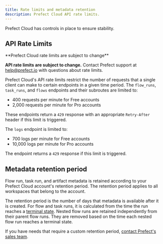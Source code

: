 ```yaml
---
title: Rate limits and metadata retention
description: Prefect Cloud API rate limits.
---
```


Prefect Cloud has controls in place to ensure stability.

## API Rate Limits

<Note>
**Prefect Cloud rate limits are subject to change**

**API rate limits are subject to change.**
Contact Prefect support at [help@prefect.io](mailto:help@prefect.io) with questions about rate limits.
</Note>

Prefect Cloud's API rate limits restrict the number of requests that a single client can make to certain endpoints in a given time period. 
The `flow_runs`, `task_runs`, and `flows` endpoints and their subroutes are limited to:

- 400 requests per minute for Free accounts
- 2,000 requests per minute for Pro accounts

These endpoints return a `429` response with an appropriate `Retry-After` header if this limit is triggered.

The `logs` endpoint is limited to:

- 700 logs per minute for Free accounts
- 10,000 logs per minute for Pro accounts

The endpoint returns a `429` response if this limit is triggered.

## Metadata retention period

Flow run, task run, and artifact metadata is retained according to your Prefect Cloud account's retention period.
The retention period applies to all workspaces that belong to the account.

The retention period is the number of days that metadata is available after it is created. 
For flow and task runs, it is calculated from the time the run reaches a 
[terminal state](/3.0rc/develop/observe-workflows/manage-states/#state-types). 
Nested flow runs are retained independently from their parent flow runs. They are removed based on 
the time each nested flow run reaches a terminal state.

If you have needs that require a custom retention period, [contact Prefect's sales team](https://www.prefect.io/pricing).

